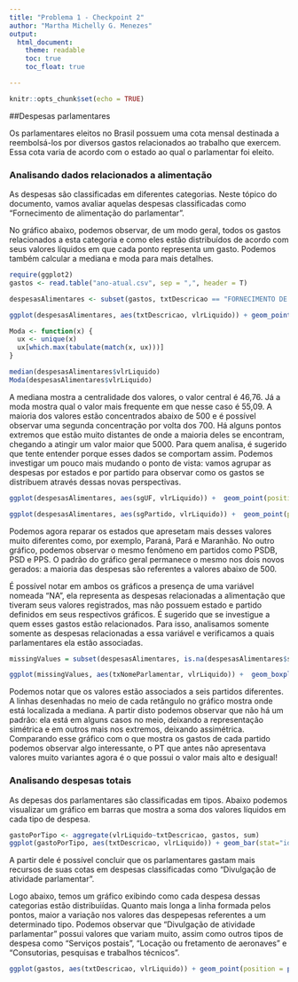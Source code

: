 ```yaml
---
title: "Problema 1 - Checkpoint 2"
author: "Martha Michelly G. Menezes"
output:
  html_document:
    theme: readable
    toc: true
    toc_float: true

---
```


```r
knitr::opts_chunk$set(echo = TRUE)
```

##Despesas parlamentares

Os parlamentares eleitos no Brasil possuem uma cota mensal destinada a reembolsá-los por diversos gastos relacionados ao trabalho que exercem. Essa cota varia de acordo com o estado ao qual o parlamentar foi eleito. 

### Analisando dados relacionados a alimentação

As despesas são classificadas em diferentes categorias. Neste tópico do documento, vamos avaliar aquelas despesas classificadas como "Fornecimento de alimentação do parlamentar".

No gráfico abaixo, podemos observar, de um modo geral, todos os gastos relacionados a esta categoria e como eles estão distribuídos de acordo com seus valores líquidos em que cada ponto representa um gasto. Podemos também calcular a mediana e moda para mais detalhes.


```r
require(ggplot2)
gastos <- read.table("ano-atual.csv", sep = ",", header = T)

despesasAlimentares <- subset(gastos, txtDescricao == "FORNECIMENTO DE ALIMENTAÇÃO DO PARLAMENTAR")

ggplot(despesasAlimentares, aes(txtDescricao, vlrLiquido)) + geom_point(position = position_jitter(width = .1), alpha = .3, colour="maroon4")

Moda <- function(x) {
  ux <- unique(x)
  ux[which.max(tabulate(match(x, ux)))]
}

median(despesasAlimentares$vlrLiquido)
Moda(despesasAlimentares$vlrLiquido)
```

A mediana mostra a centralidade dos valores, o valor central é 46,76. Já a moda mostra qual o valor mais frequente em que nesse caso é 55,09. A maioria dos valores estão concentrados abaixo de 500 e é possível observar uma segunda concentração por volta dos 700. Há alguns pontos extremos que estão muito distantes de onde a maioria deles se encontram, chegando a atingir um valor maior que 5000. Para quem analisa, é sugerido que tente entender porque esses dados se comportam assim. Podemos investigar um pouco mais mudando o ponto de vista: vamos agrupar as despesas por estados e por partido para observar como os gastos se distribuem através dessas novas perspectivas.

```r
ggplot(despesasAlimentares, aes(sgUF, vlrLiquido)) +  geom_point(position = position_jitter(width = .1), alpha = .3, colour="slateblue4") + coord_flip()

ggplot(despesasAlimentares, aes(sgPartido, vlrLiquido)) +  geom_point(position = position_jitter(width = .1), alpha = .3, colour="goldenrod4") + coord_flip()
```

Podemos agora reparar os estados que apresetam mais desses valores muito diferentes como, por exemplo, Paraná, Pará e Maranhão. No outro gráfico, podemos observar o mesmo fenômeno em partidos como PSDB, PSD e PPS. O padrão do gráfico geral permanece o mesmo nos dois novos gerados: a maioria das despesas são referentes a valores abaixo de 500.

É possível notar em ambos os gráficos a presença de uma variável nomeada "NA", ela representa as despesas relacionadas a alimentação que tiveram seus valores registrados, mas não possuem estado e partido definidos em seus respectivos gráficos. É sugerido que se investigue a quem esses gastos estão relacionados. Para isso, analisamos somente somente as despesas relacionadas a essa variável e verificamos a quais parlamentares ela estão associadas. 

```r
missingValues = subset(despesasAlimentares, is.na(despesasAlimentares$sgUF))

ggplot(missingValues, aes(txNomeParlamentar, vlrLiquido)) +  geom_boxplot() + geom_point(position = position_jitter(width = .1), alpha = .3, colour="seagreen4") + coord_flip()
```

Podemos notar que os valores estão associados a seis partidos diferentes. A linhas desenhadas no meio de cada retângulo no gráfico mostra onde está localizada a mediana. A partir disto podemos observar que não há um padrão: ela está em alguns casos no meio, deixando a representação simétrica e em outros mais nos extremos, deixando assimétrica. Comparando esse gráfico com o que mostra os gastos de cada partido podemos observar algo interessante, o PT que antes não apresentava valores muito variantes agora é o que possui o valor mais alto e desigual!

### Analisando despesas totais
As depesas dos parlamentares são classificadas em tipos. Abaixo podemos visualizar um gráfico em barras que mostra a soma dos valores líquidos em cada tipo de despesa.

```r
gastoPorTipo <- aggregate(vlrLiquido~txtDescricao, gastos, sum)
ggplot(gastoPorTipo, aes(txtDescricao, vlrLiquido)) + geom_bar(stat="identity") + coord_flip()
```

A partir dele é possível concluir que os parlamentares gastam mais recursos de suas cotas em despesas classificadas como "Divulgação de atividade parlamentar".

Logo abaixo, temos um gráfico exibindo como cada despesa dessas categorias estão distribuiídas. Quanto mais longa a linha formada pelos pontos, maior a variação nos valores das despepesas referentes a um determinado tipo.
Podemos observar que "Divulgação de atividade parlamentar" possui valores que variam muito, assim como outros tipos de despesa como "Serviços postais", "Locação ou fretamento de aeronaves" e "Consutorias, pesquisas e trabalhos técnicos".

```r
ggplot(gastos, aes(txtDescricao, vlrLiquido)) + geom_point(position = position_jitter(width = .1), alpha = .3) + coord_flip()
```
